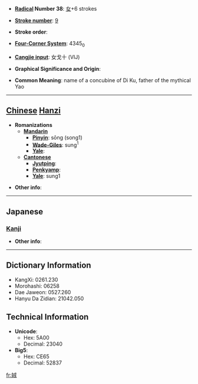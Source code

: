 * '''[[Wiktionary:Chinese radical index| Radical]] Number 38''': [[Wiktionary:Chinese radical index 女|女]]+6 strokes

* '''[[Wiktionary:Chinese total strokes index|Stroke number]]''': [[Wiktionary:Chinese total strokes index 9|9]]

* '''Stroke order''': 

* '''[[Wiktionary:Chinese four corner index|Four-Corner System]]''': 4345<sub>0</sub>

* '''[[Wiktionary:Chinese Cangjie index|Cangjie input]]''': 女戈十 (VIJ)

* '''Graphical Significance and Origin''': 

* '''Common Meaning''': name of a concubine of Di Ku, father of the mythical Yao

----

== [[Chinese]] [[Hanzi]] ==

* '''Romanizations'''
** '''[[Mandarin]]'''
*** '''[[Pinyin]]''': sōng (song1)
*** '''[[Wade-Giles]]''': sung<sup>1</sup>
*** '''[[Yale]]''': 
** '''[[Cantonese]]'''
*** '''[[Jyutping]]''':
*** '''[[Penkyamp]]''': 
*** '''[[Yale]]''': sung1

* '''Other info''': 

----

==Japanese==
===[[Kanji]]===
{{kanji|on readings=[[しゅう]] (shū), [[しゅ]] (shu)
|kun readings=
}}

* '''Other info''':  

----

== Dictionary Information ==

* KangXi: 0261.230
* Morohashi: 06258
* Dae Jaweon: 0527.260
* Hanyu Da Zidian: 21042.050

== Technical Information ==

* '''Unicode''':
** Hex: 5A00
** Decimal: 23040
* '''Big5''':
** Hex: CE65
** Decimal: 52837

[[fr:娀]]